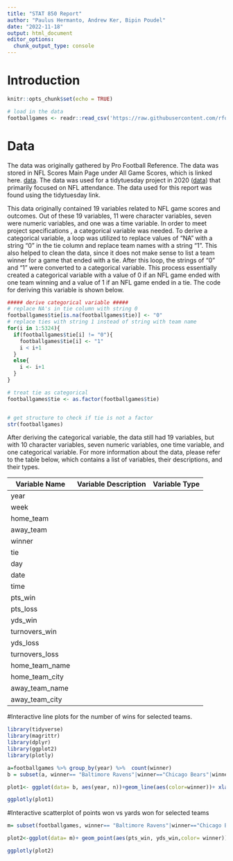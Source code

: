 ```yaml
---
title: "STAT 850 Report"
author: "Paulus Hermanto, Andrew Ker, Bipin Poudel"
date: "2022-11-18"
output: html_document
editor_options: 
  chunk_output_type: console
---
```


# Introduction
```r
knitr::opts_chunk$set(echo = TRUE)

# load in the data
footballgames <- readr::read_csv('https://raw.githubusercontent.com/rfordatascience/tidytuesday/master/data/2020/2020-02-04/games.csv')
```


# Data
The data was originally gathered by Pro Football Reference. The data was stored in NFL Scores Main Page under All Game
Scores, which is linked here. [data](https://www.pro-football-reference.com/boxscores/game-scores.htm). The data was
used for a tidytuesday project in 2020
([data](https://github.com/rfordatascience/tidytuesday/blob/master/data/2020/2020-02-04/readme.md#gamescsv)) that 
primarily focused on NFL attendance. The data used for this report was found using the tidytuesday link.

This data originally contained 19 variables related to NFL game scores and outcomes. Out of these 19 variables, 11 were
character variables, seven were numeric variables, and one was a time variable. In order to meet project specifications
, a categorical variable was needed. To derive a categorical variable, a loop was utilized to replace values of "NA"
with a string "0" in the tie column and replace team names with a string "1". This also helped to clean the data, since
it does not make sense to list a team winner for a game that ended with a tie. After this loop, the strings of "0" and
"1" were converted to a categorical variable. This process essentially created a categorical variable with a value of 0
if an NFL game ended with one team winning and a value of 1 if an NFL game ended in a tie. The code for deriving this 
variable is shown below.

```r
##### derive categorical variable #####
# replace NA's in tie column with string 0
footballgames$tie[is.na(footballgames$tie)] <- "0"
# replace ties with string 1 instead of string with team name
for(i in 1:5324){
  if(footballgames$tie[i] != "0"){
    footballgames$tie[i] <- "1"
    i < i+1
  }
  else{
    i <- i+1
  }
}

# treat tie as categorical
footballgames$tie <- as.factor(footballgames$tie)


# get structure to check if tie is not a factor
str(footballgames)
```

After deriving the categorical variable, the data still had 19 variables, but with 10 character variables, seven
numeric variables, one time variable, and one categorical variable. For more information about the data, please refer
to the table below, which contains a list of variables, their descriptions, and their types.

Variable Name | Variable Description | Variable Type
------------- | -------------------- | -------------
year |
week |
home_team |
away_team |
winner |
tie |
day |
date |
time |
pts_win |
pts_loss |
yds_win |
turnovers_win |
yds_loss |
turnovers_loss |
home_team_name |
home_team_city |
away_team_name |
away_team_city |


#Interactive line plots for the number of wins for selected teams. 
```r
library(tidyverse)
library(magrittr)
library(dplyr)
library(ggplot2)
library(plotly)

a=footballgames %>% group_by(year) %>%  count(winner)
b = subset(a, winner== "Baltimore Ravens"|winner=="Chicago Bears"|winner=="Denver Broncos"|winner=="Miami Dolphins"|winner=="New England Patriots")

plot1<- ggplot(data= b, aes(year, n))+geom_line(aes(color=winner))+ xlab("Year")+ylab("Number of wins")+ggtitle("Number of games won by selected teams each year")

ggplotly(plot1)

```

#Interactive scatterplot of points won vs yards won for selected teams

```r
m= subset(footballgames, winner== "Baltimore Ravens"|winner=="Chicago Bears"|winner=="Denver Broncos"|winner=="Miami Dolphins"|winner=="New England Patriots")

plot2<-ggplot(data= m)+ geom_point(aes(pts_win, yds_win,color= winner)) +xlab("Points Won")+ ylab("Yards Win")

ggplotly(plot2)
```